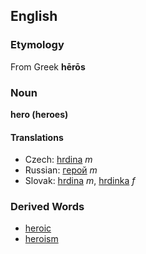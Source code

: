 == English ==
=== Etymology ===
From Greek '''hērōs'''
=== Noun ===
'''hero (heroes)'''
==== Translations ====
*Czech: [[hrdina]] ''m''
*Russian: [[герой]] ''m''
*Slovak: [[hrdina#Slovak|hrdina]] ''m'', [[hrdinka]] ''f''
=== Derived Words ===
* [[heroic]]
* [[heroism]]